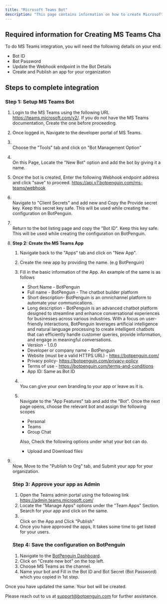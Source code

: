 ```yaml
---
title: "Microsoft Teams Bot"
description: "This page contains information on how to create Microsoft teams, bot on Microsoft developer panel."
---
```


## **Required information for Creating MS Teams Cha**

To do MS Teams integration, you will need the following details on your end.

- Bot ID
- Bot Password
- Update the Webhook endpoint in the Bot Details
- Create and Publish an app for your organization

## **Steps to complete integration**

### **Step 1: Setup MS Teams Bot**

1. Login to the MS Teams using the following URL https://teams.microsoft.com/v2/. If you do not have the MS Teams documentation, Create the one before proceeding.
2. Once logged in, Navigate to the developer portal of MS Teams.
3. \
   Choose the "Tools" tab and click on "Bot Management Option"
4. \
   On this Page, Locate the "New Bot" option and add the bot by giving it a name.
5. Once the bot is created, Enter the following Webhook endpoint address and click "save" to proceed. https://api.v7.botpenguin.com/ms-teams/webhook
6. \
   Navigate to "Client Secrets" and add new and Copy the Provide secret key. Keep this secret key safe. This will be used while creating the configuration on BotPenguin.
7. \
   Return to the bot listing page and copy the "Bot ID". Keep this key safe. This will be used while creating the configuration on BotPenguin.
8. **Step 2: Create the MS Teams App**
   1. Navigate back to the "Apps" tab and click on "New App".
   2. Create the new app by providing the name. (e.g BotPenguin)
   3. Fill in the basic information of the App.   An example of the same is as follows
      - Short Name - BotPenguin
      - Full name - BotPenguin - The chatbot builder platform
      - Short description- BotPenguin is an omnichannel platform to automate your communications.
      - Long description - BotPenguin is an advanced chatbot platform designed to streamline and enhance conversational experiences for businesses across various industries. With a focus on user-friendly interactions, BotPenguin leverages artificial intelligence and natural language processing to create intelligent chatbots that can efficiently handle customer queries, provide information, and engage in meaningful conversations.
      - Version - 1.0.0
      - Developer or company name - BotPenguin
      - Website (must be a valid HTTPS URL) - https://botpenguin.com/
      - Privacy policy- https://botpenguin.com/privacy-policy
      - Terms of use - https://botpenguin.com/terms-and-conditions
      - App ID: Same as Bot ID
   4. \
      You can give your own branding to your app or leave as it is.
   5. \
      Navigate to the "App Features" tab and add the "Bot". Once the next page opens, choose the relevant bot and assign the following scopes
      - Personal
      - Teams
      - Group Chat

      Also, Check the following options under what your bot can do.
      - Upload and Download files
9. \
   Now, Move to the "Publish to Org" tab, and Submit your app for your organization.

   ### **Step 3: Approve your app as Admin**
   1. Open the Teams admin portal using the following link https://admin.teams.microsoft.com/
   2. Locate the "Manage Apps" options under the "Team Apps" Section. Search for your app and click on the same.
   3. \
      Click on the App and Click "Publish"
   4. Once you have approved the apps, It takes some time to get listed for your users.

   ### **Step 4: Save the configuration on BotPenguin**
   1. Navigate to the [BotPenguin Dashboard](https://app.botpenguin.com/).
   2. Click on "Create new bot" on the top left.
   3. Choose MS Teams as the channel.
   4. Name your bot and Fill in the Bot ID and Bot Secret (Bot Password) which you copied in 1st step.

Once you have updated the same. Your bot will be created.

Please reach out to us at [support@botpenguin.com](mailto:support@botpenguin.com) for further assistance.